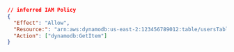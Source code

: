 ```json
// inferred IAM Policy
{
  "Effect": "Allow",
  "Resource:": "arn:aws:dynamodb:us-east-2:123456789012:table/usersTable",
  "Action": ["dynamodb:GetItem"]
}
```
